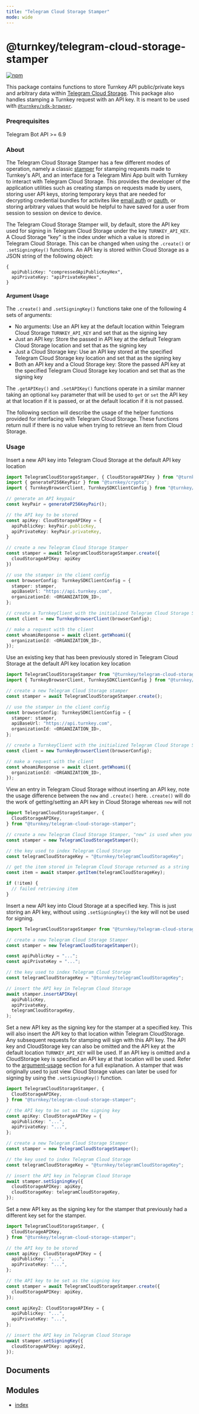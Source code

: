 ```yaml
---
title: "Telegram Cloud Storage Stamper"
mode: wide
---
```

  
# @turnkey/telegram-cloud-storage-stamper

[![npm](https://img.shields.io/npm/v/@turnkey/telegram-cloud-storage-stamper?color=%234C48FF)](https://www.npmjs.com/package/@turnkey/telegram-cloud-storage-stamper)

This package contains functions to store Turnkey API public/private keys and arbitrary data within [Telegram Cloud Storage](https://core.telegram.org/bots/webapps#cloudstorage). This package also handles stamping a Turnkey request with an API key. It is meant to be used with [`@turnkey/sdk-browser`](https://www.npmjs.com/package/@turnkey/sdk-browser).

### Preqrequisites

Telegram Bot API >= 6.9

### About

The Telegram Cloud Storage Stamper has a few different modes of operation, namely a classic [stamper](https://docs.turnkey.com/api-overview/stamps) for stamping requests made to Turnkey's API, and an interface for a Telegram Mini App built with Turnkey to interact with Telegram Cloud Storage. This provides the developer of the application utilities such as creating stamps on requests made by users, storing user API keys, storing temporary keys that are needed for decrypting credential bundles for activites like [email auth](https://docs.turnkey.com/features/email-auth) or [oauth](https://docs.turnkey.com/features/oauth), or storing arbitrary values that would be helpful to have saved for a user from session to session on device to device.

The Telegram Cloud Storage Stamper will, by default, store the API key used for signing in Telegram Cloud Storage under the key `TURNKEY_API_KEY`. A Cloud Storage "key" is the index under which a value is stored in Telegram Cloud Storage. This can be changed when using the `.create()` or `.setSigningKey()` functions. An API key is stored within Cloud Storage as a JSON string of the following object:

```
{
  apiPublicKey: "compressedApiPublicKeyHex",
  apiPrivateKey: "apiPrivateKeyHex",
}
```

#### Argument Usage

The `.create()` and `.setSigningKey()` functions take one of the following 4 sets of arguments:

- No arguments: Use an API key at the default location within Telegram Cloud Storage `TURNKEY_API_KEY` and set that as the signing key
- Just an API key: Store the passed in API key at the default Telegram Cloud Storage location and set that as the signing key
- Just a Cloud Storage key: Use an API key stored at the specified Telegram Cloud Storage key location and set that as the signing key
- Both an API key and a Cloud Storage key: Store the passed API key at the specified Telegram Cloud Storage key location and set that as the signing key

The `.getAPIKey()` and `.setAPIKey()` functions operate in a similar manner taking an optional `key` parameter that will be used to `get` or `set` the API key at that location if it is passed, or at the default location if it is not passed.

The following section will describe the usage of the helper functions provided for interfacing with Telegram Cloud Storage. These functions return null if there is no value when trying to retrieve an item from Cloud Storage.

### Usage

Insert a new API key into Telegram Cloud Storage at the default API key location

```ts
import TelegramCloudStorageStamper, { CloudStorageAPIKey } from "@turnkey/telegram-cloud-storage-stamper";
import { generateP256KeyPair } from "@turnkey/crypto";
import { TurnkeyBrowserClient, TurnkeySDKClientConfig } from "@turnkey/sdk-browser";

// generate an API keypair
const keyPair = generateP256KeyPair();

// the API key to be stored
const apiKey: CloudStorageAPIKey = {
  apiPublicKey: keyPair.publicKey,
  apiPrivateKey: keyPair.privateKey,
}

// create a new Telegram Cloud Storage Stamper
const stamper = await TelegramCloudStorageStamper.create({
  cloudStorageAPIKey: apiKey
})

// use the stamper in the client config
const browserConfig: TurnkeySDKClientConfig = {
  stamper: stamper,
  apiBaseUrl: "https://api.turnkey.com",
  organizationId: <ORGANIZATION_ID>,
};

// create a TurnkeyClient with the initialized Telegram Cloud Storage Stamper
const client = new TurnkeyBrowserClient(browserConfig);

// make a request with the client
const whoamiResponse = await client.getWhoami({
  organizationId: <ORGANIZATION_ID>,
});
```

Use an existing key that has been previously stored in Telegram Cloud Storage at the default API key location key location

```ts
import TelegramCloudStorageStamper from "@turnkey/telegram-cloud-storage-stamper";
import { TurnkeyBrowserClient, TurnkeySDKClientConfig } from "@turnkey/sdk-browser";

// create a new Telegram Cloud Storage stamper
const stamper = await TelegramCloudStorageStamper.create();

// use the stamper in the client config
const browserConfig: TurnkeySDKClientConfig = {
  stamper: stamper,
  apiBaseUrl: "https://api.turnkey.com",
  organizationId: <ORGANIZATION_ID>,
};

// create a TurnkeyClient with the initialized Telegram Cloud Storage Stamper
const client = new TurnkeyBrowserClient(browserConfig);

// make a request with the client
const whoamiResponse = await client.getWhoami({
  organizationId: <ORGANIZATION_ID>,
});
```

View an entry in Telegram Cloud Storage without inserting an API key, note the usage difference between the `new` and `.create()` here. `.create()` will do the work of getting/setting an API key in Cloud Storage whereas `new` will not

```ts
import TelegramCloudStorageStamper, {
  CloudStorageAPIKey,
} from "@turnkey/telegram-cloud-storage-stamper";

// create a new Telegram Cloud Storage Stamper, "new" is used when you don't want to store or retrieve any API keys, and just need an interface into Cloud Storage
const stamper = new TelegramCloudStorageStamper();

// the key used to index Telegram Cloud Storage
const telegramCloudStorageKey = "@turnkey/telegramCloudStorageKey";

// get the item stored in Telegram Cloud Storage returned as a string
const item = await stamper.getItem(telegramCloudStorageKey);

if (!item) {
  // failed retrieving item
}
```

Insert a new API key into Cloud Storage at a specified key. This is just storing an API key, without using `.setSigningKey()` the key will not be used for signing.

```ts
import TelegramCloudStorageStamper from "@turnkey/telegram-cloud-storage-stamper";

// create a new Telegram Cloud Storage Stamper
const stamper = new TelegramCloudStorageStamper();

const apiPublicKey = "...";
const apiPrivateKey = "...";

// the key used to index Telegram Cloud Storage
const telegramCloudStorageKey = "@turnkey/telegramCloudStorageKey";

// insert the API key in Telegram Cloud Storage
await stamper.insertAPIKey(
  apiPublicKey,
  apiPrivateKey,
  telegramCloudStorageKey,
);
```

Set a new API key as the signing key for the stamper at a specified key. This will also insert the API key to that location within Telegram CloudStorage. Any subsequent requests for stamping will sign with this API key. The API key and CloudStorage key can also be omitted and the API key at the default location `TURNKEY_API_KEY` will be used. If an API key is omitted and a CloudStorage key is specified an API key at that location will be used. Refer to the [argument-usage](#argument-usage) section for a full explanation. A stamper that was originally used to just view Cloud Storage values can later be used for signing by using the `.setSigningKey()` function.

```ts
import TelegramCloudStorageStamper, {
  CloudStorageAPIKey,
} from "@turnkey/telegram-cloud-storage-stamper";

// the API key to be set as the signing key
const apiKey: CloudStorageAPIKey = {
  apiPublicKey: "...",
  apiPrivateKey: "...",
};

// create a new Telegram Cloud Storage Stamper
const stamper = new TelegramCloudStorageStamper();

// the key used to index Telegram Cloud Storage
const telegramCloudStorageKey = "@turnkey/telegramCloudStorageKey";

// insert the API key in Telegram Cloud Storage
await stamper.setSigningKey({
  cloudStorageAPIKey: apiKey,
  cloudStorageKey: telegramCloudStorageKey,
});
```

Set a new API key as the signing key for the stamper that previously had a different key set for the stamper.

```ts
import TelegramCloudStorageStamper, {
  CloudStorageAPIKey,
} from "@turnkey/telegram-cloud-storage-stamper";

// the API key to be stored
const apiKey: CloudStorageAPIKey = {
  apiPublicKey: "...",
  apiPrivateKey: "...",
};

// the API key to be set as the signing key
const stamper = await TelegramCloudStorageStamper.create({
  cloudStorageAPIKey: apiKey,
});

const apiKey2: CloudStorageAPIKey = {
  apiPublicKey: "...",
  apiPrivateKey: "...",
};

// insert the API key in Telegram Cloud Storage
await stamper.setSigningKey({
  cloudStorageAPIKey: apiKey2,
});
```

## Documents



## Modules

- [index](index/readme)
